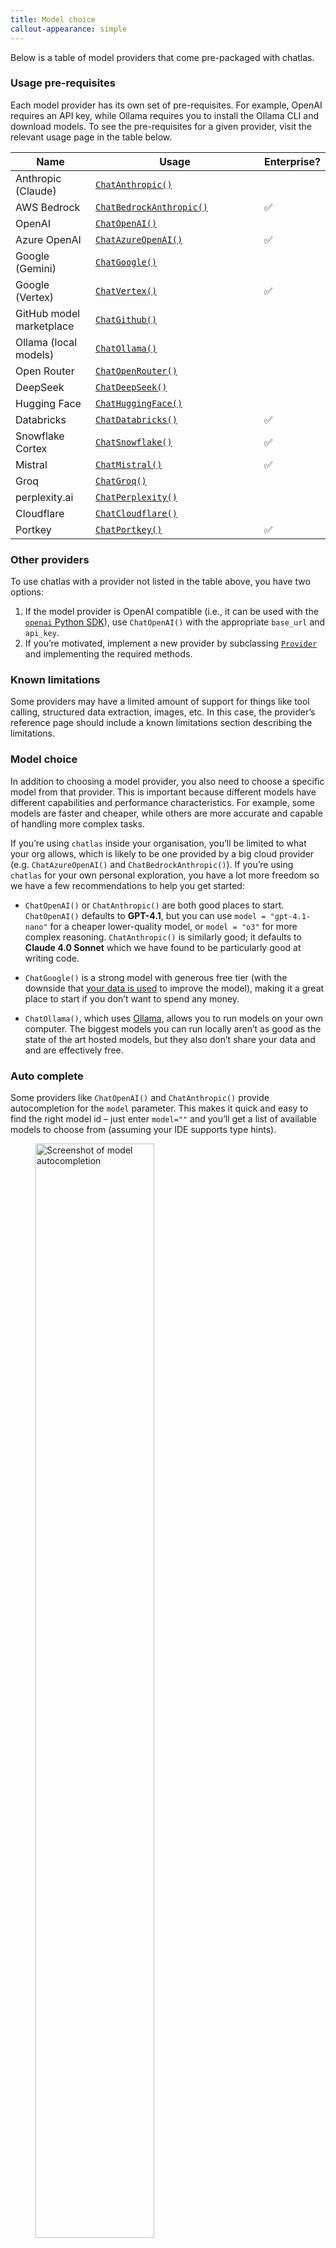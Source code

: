 ```yaml
---
title: Model choice
callout-appearance: simple
---
```


Below is a table of model providers that come pre-packaged with chatlas. 

::: callout-note
### Usage pre-requisites

Each model provider has its own set of pre-requisites. 
For example, OpenAI requires an API key, while Ollama requires you to install the Ollama CLI and download models.
To see the pre-requisites for a given provider, visit the relevant usage page in the table below.
:::


| Name                     | Usage                                                    | Enterprise? |
|--------------------------|----------------------------------------------------------|------------|
| Anthropic (Claude)       | [`ChatAnthropic()`](../reference/ChatAnthropic.qmd)     |    |
| AWS Bedrock              | [`ChatBedrockAnthropic()`](../reference/ChatBedrockAnthropic.qmd) | ✅ |
| OpenAI                   | [`ChatOpenAI()`](../reference/ChatOpenAI.qmd)           |    |
| Azure OpenAI             | [`ChatAzureOpenAI()`](../reference/ChatAzureOpenAI.qmd) | ✅ |
| Google (Gemini)          | [`ChatGoogle()`](../reference/ChatGoogle.qmd)           |    |
| Google (Vertex)          | [`ChatVertex()`](../reference/ChatVertex.qmd)           | ✅ |
| GitHub model marketplace | [`ChatGithub()`](../reference/ChatGithub.qmd)           |    |
| Ollama (local models)    | [`ChatOllama()`](../reference/ChatOllama.qmd)           |    |
| Open Router              | [`ChatOpenRouter()`](../reference/ChatOpenRouter.qmd)   |    |
| DeepSeek                 | [`ChatDeepSeek()`](../reference/ChatDeepSeek.qmd)       |    |
| Hugging Face             | [`ChatHuggingFace()`](../reference/ChatHuggingFace.qmd) |    |
| Databricks               | [`ChatDatabricks()`](../reference/ChatDatabricks.qmd)   | ✅ |
| Snowflake Cortex         | [`ChatSnowflake()`](../reference/ChatSnowflake.qmd)     | ✅ |
| Mistral                  | [`ChatMistral()`](../reference/ChatMistral.qmd)         | ✅ |
| Groq                     | [`ChatGroq()`](../reference/ChatGroq.qmd)               |    |
| perplexity.ai            | [`ChatPerplexity()`](../reference/ChatPerplexity.qmd)   |    |
| Cloudflare               | [`ChatCloudflare()`](../reference/ChatCloudflare.qmd)   |    |
| Portkey                  | [`ChatPortkey()`](../reference/ChatPortkey.qmd)         | ✅ |


::: callout-tip
### Other providers

To use chatlas with a provider not listed in the table above, you have two options:

1. If the model provider is OpenAI compatible (i.e., it can be used with the [`openai` Python SDK](https://github.com/openai/openai-python?tab=readme-ov-file#configuring-the-http-client)), use `ChatOpenAI()` with the appropriate `base_url` and `api_key`.
2. If you're motivated, implement a new provider by subclassing [`Provider`](https://github.com/posit-dev/chatlas/blob/main/chatlas/_provider.py) and implementing the required methods.
:::

::: callout-warning
### Known limitations

Some providers may have a limited amount of support for things like tool calling, structured data extraction, images, etc. In this case, the provider's reference page should include a known limitations section describing the limitations.
:::

### Model choice

In addition to choosing a model provider, you also need to choose a specific model from that provider. This is important because different models have different capabilities and performance characteristics. For example, some models are faster and cheaper, while others are more accurate and capable of handling more complex tasks.

If you're using `chatlas` inside your organisation, you'll be limited to what your org allows, which is likely to be one provided by a big cloud provider (e.g. `ChatAzureOpenAI()` and `ChatBedrockAnthropic()`). If you're using `chatlas` for your own personal exploration, you have a lot more freedom so we have a few recommendations to help you get started:

- `ChatOpenAI()` or `ChatAnthropic()` are both good places to start. `ChatOpenAI()` defaults to **GPT-4.1**, but you can use `model = "gpt-4.1-nano"` for a cheaper lower-quality model, or `model = "o3"` for more complex reasoning.  `ChatAnthropic()` is similarly good; it defaults to **Claude 4.0 Sonnet** which we have found to be particularly good at writing code.

- `ChatGoogle()` is a strong model with generous free tier (with the downside that [your data is used](https://ai.google.dev/gemini-api/terms#unpaid-services) to improve the model), making it a great place to start if you don't want to spend any money.

- `ChatOllama()`, which uses [Ollama](https://ollama.com), allows you to run models on your own computer. The biggest models you can run locally aren't as good as the state of the art hosted models, but they also don't share your data and and are effectively free.


### Auto complete

Some providers like `ChatOpenAI()` and `ChatAnthropic()` provide autocompletion for the `model` parameter. This makes it quick and easy to find the right model id -- just enter `model=""` and you'll get a list of available models to choose from (assuming your IDE supports type hints).

![Screenshot of model autocompletion](/images/model-type-hints.png){class="shadow rounded mb-3" width="67%" }

### Listing model info

Most providers support the `.list_models()` method, which returns detailed information about all available models, including model IDs, pricing, and metadata. This is particularly useful for:

- Discovering what models are available (ordered by most recent).
- Comparing model pricing and characteristics.
- Finding exactly the right model ID to pass to the `Chat` constructor.

```python
from chatlas import ChatOpenAI
import pandas as pd

chat = ChatOpenAI()
models = chat.list_models()

pd.DataFrame(models)
```

```
                        id         owned_by  input  output  cached_input  created_at
0               gpt-5-nano           system   0.05     0.4         0.005  2025-08-05
1                    gpt-5           system   1.25    10.0         0.125  2025-08-05
2    gpt-5-mini-2025-08-07           system   0.25     2.0         0.025  2025-08-05
3               gpt-5-mini           system   0.25     2.0         0.025  2025-08-05
4    gpt-5-nano-2025-08-07           system   0.05     0.4         0.005  2025-08-05
..                     ...              ...    ...     ...           ...         ...
83       gpt-3.5-turbo-16k  openai-internal   3.00     4.0           NaN  2023-05-10
84                   tts-1  openai-internal    NaN     NaN           NaN  2023-04-19
85           gpt-3.5-turbo           openai   1.50     2.0           NaN  2023-02-28
86               whisper-1  openai-internal    NaN     NaN           NaN  2023-02-27
87  text-embedding-ada-002  openai-internal   0.10     0.0           NaN  2022-12-16
```

Different providers may include different metadata fields in the model information, but they all generally include the following key details:

- **`id`**: Model identifier to use with the `Chat` constructor
- **`input`/`output`/`cached_input`**: Token pricing in USD per million tokens


### Auto provider

[`ChatAuto()`](../reference/ChatAuto.qmd) is a special model provider that allows one to configure the model provider through environment variables. This is useful for having a single, simple, script that can run on any model provider, without having to change the code.